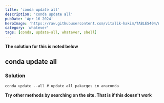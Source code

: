 ```yaml
---
title: 'conda update all'
description: 'conda update all'
pubDate: 'Apr 16 2024'
heroImage: 'https://raw.githubusercontent.com/vitalik-hakim/TABLES404/main/error_b/misc.png'
category: 'whatever'
tags: [conda, update-all, whatever, shell]
---
```


**The solution for this is noted below**

## conda update all

### Solution

```whatever
conda update --all # update all pakacges in anaconda
```

**Try other methods by searching on the site. That is if this doesn't work**
